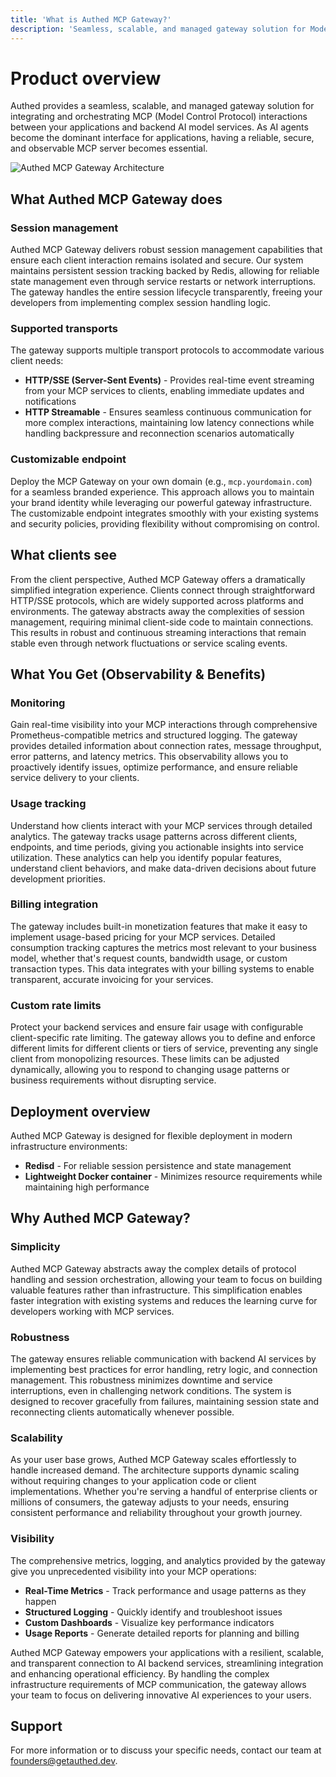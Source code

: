 ```yaml
---
title: 'What is Authed MCP Gateway?'
description: 'Seamless, scalable, and managed gateway solution for Model Control Protocol (MCP) interactions'
---
```


# Product overview

Authed provides a seamless, scalable, and managed gateway solution for integrating and orchestrating MCP (Model Control Protocol) interactions between your applications and backend AI model services. As AI agents become the dominant interface for applications, having a reliable, secure, and observable MCP server becomes essential.

![Authed MCP Gateway Architecture](/images/image.png)

## What Authed MCP Gateway does

### Session management

Authed MCP Gateway delivers robust session management capabilities that ensure each client interaction remains isolated and secure. Our system maintains persistent session tracking backed by Redis, allowing for reliable state management even through service restarts or network interruptions. The gateway handles the entire session lifecycle transparently, freeing your developers from implementing complex session handling logic.

### Supported transports

The gateway supports multiple transport protocols to accommodate various client needs:

- **HTTP/SSE (Server-Sent Events)** - Provides real-time event streaming from your MCP services to clients, enabling immediate updates and notifications
- **HTTP Streamable** - Ensures seamless continuous communication for more complex interactions, maintaining low latency connections while handling backpressure and reconnection scenarios automatically

### Customizable endpoint

Deploy the MCP Gateway on your own domain (e.g., `mcp.yourdomain.com`) for a seamless branded experience. This approach allows you to maintain your brand identity while leveraging our powerful gateway infrastructure. The customizable endpoint integrates smoothly with your existing systems and security policies, providing flexibility without compromising on control.

## What clients see

From the client perspective, Authed MCP Gateway offers a dramatically simplified integration experience. Clients connect through straightforward HTTP/SSE protocols, which are widely supported across platforms and environments. The gateway abstracts away the complexities of session management, requiring minimal client-side code to maintain connections. This results in robust and continuous streaming interactions that remain stable even through network fluctuations or service scaling events.

## What You Get (Observability & Benefits)

### Monitoring

Gain real-time visibility into your MCP interactions through comprehensive Prometheus-compatible metrics and structured logging. The gateway provides detailed information about connection rates, message throughput, error patterns, and latency metrics. This observability allows you to proactively identify issues, optimize performance, and ensure reliable service delivery to your clients.

### Usage tracking

Understand how clients interact with your MCP services through detailed analytics. The gateway tracks usage patterns across different clients, endpoints, and time periods, giving you actionable insights into service utilization. These analytics can help you identify popular features, understand client behaviors, and make data-driven decisions about future development priorities.

### Billing integration

The gateway includes built-in monetization features that make it easy to implement usage-based pricing for your MCP services. Detailed consumption tracking captures the metrics most relevant to your business model, whether that's request counts, bandwidth usage, or custom transaction types. This data integrates with your billing systems to enable transparent, accurate invoicing for your services.

### Custom rate limits

Protect your backend services and ensure fair usage with configurable client-specific rate limiting. The gateway allows you to define and enforce different limits for different clients or tiers of service, preventing any single client from monopolizing resources. These limits can be adjusted dynamically, allowing you to respond to changing usage patterns or business requirements without disrupting service.

## Deployment overview

Authed MCP Gateway is designed for flexible deployment in modern infrastructure environments:

- **Redisd** - For reliable session persistence and state management
- **Lightweight Docker container** - Minimizes resource requirements while maintaining high performance

## Why Authed MCP Gateway?

### Simplicity

Authed MCP Gateway abstracts away the complex details of protocol handling and session orchestration, allowing your team to focus on building valuable features rather than infrastructure. This simplification enables faster integration with existing systems and reduces the learning curve for developers working with MCP services.

### Robustness

The gateway ensures reliable communication with backend AI services by implementing best practices for error handling, retry logic, and connection management. This robustness minimizes downtime and service interruptions, even in challenging network conditions. The system is designed to recover gracefully from failures, maintaining session state and reconnecting clients automatically whenever possible.

### Scalability

As your user base grows, Authed MCP Gateway scales effortlessly to handle increased demand. The architecture supports dynamic scaling without requiring changes to your application code or client implementations. Whether you're serving a handful of enterprise clients or millions of consumers, the gateway adjusts to your needs, ensuring consistent performance and reliability throughout your growth journey.

### Visibility

The comprehensive metrics, logging, and analytics provided by the gateway give you unprecedented visibility into your MCP operations:

- **Real-Time Metrics** - Track performance and usage patterns as they happen
- **Structured Logging** - Quickly identify and troubleshoot issues
- **Custom Dashboards** - Visualize key performance indicators
- **Usage Reports** - Generate detailed reports for planning and billing

Authed MCP Gateway empowers your applications with a resilient, scalable, and transparent connection to AI backend services, streamlining integration and enhancing operational efficiency. By handling the complex infrastructure requirements of MCP communication, the gateway allows your team to focus on delivering innovative AI experiences to your users.

## Support

For more information or to discuss your specific needs, contact our team at [founders@getauthed.dev](mailto:founders@getauthed.dev).
